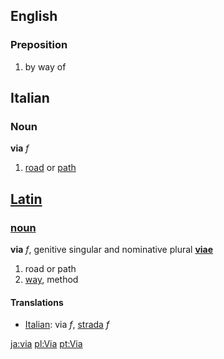 ==English==
===Preposition===
#by way of
==Italian==
===Noun===
'''via''' ''f''

# [[road]] or [[path]]

==[[Latin]]==
===[[noun]]===
'''via''' ''f'', genitive singular and nominative plural '''[[viae]]'''

# road or path
# [[way]], method

====Translations====
*[[Italian]]: via ''f'', [[strada]] ''f''

[[ja:via]]
[[pl:Via]]
[[pt:Via]]